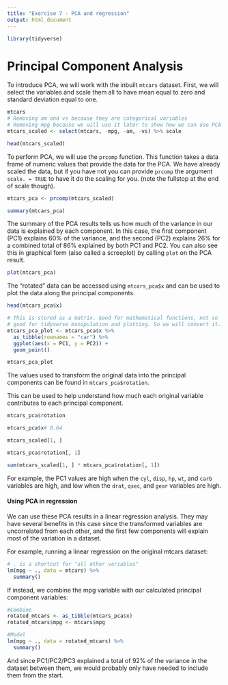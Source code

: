 ```yaml
---
title: "Exercise 7 - PCA and regression"
output: html_document
---
```


```r
library(tidyverse)
```

# Principal Component Analysis

To introduce PCA, we will work with the inbuilt `mtcars` dataset. First, we will select the variables 
and scale them all to have mean equal to zero and standard deviation equal to one.

```r
mtcars
# Removing am and vs because they are categorical variables
# Removing mpg because we will use it later to show how we can use PCA
mtcars_scaled <- select(mtcars, -mpg, -am, -vs) %>% scale

head(mtcars_scaled)
```

To perform PCA, we will use the `prcomp` function. This function takes a data frame of numeric 
values that provide the data for the PCA. We have already scaled the data, but if you have not
you can provide `prcomp` the argument `scale. = TRUE` to have it do the scaling for you. (note the 
fullstop at the end of scale though).

```r
mtcars_pca <- prcomp(mtcars_scaled)

summary(mtcars_pca)
```

The summary of the PCA results tells us how much of the variance in our data is explained by each 
component. In this case, the first component (PC1) explains 60% of the variance, and the second (PC2)
explains 26% for a combined total of 86% explained by both PC1 and PC2. You can also see this in 
graphical form (also called a screeplot) by calling `plot` on the PCA result.

```r
plot(mtcars_pca)
```


The "rotated" data can be accessed using `mtcars_pca$x` and can be used to plot the data along the 
principal components.

```r
head(mtcars_pca$x)

# This is stored as a matrix. Good for mathematical functions, not so 
# good for tidyverse manipulation and plotting. So we will convert it.
mtcars_pca_plot <- mtcars_pca$x %>% 
  as_tibble(rownames = "car") %>% 
  ggplot(aes(x = PC1, y = PC2)) +
  geom_point() 

mtcars_pca_plot
```

The values used to transform the original data into the principal components can be found in 
`mtcars_pca$rotation`.

This can be used to help understand how much each original variable contributes to each principal
component.

```r
mtcars_pca$rotation

mtcars_pca$x# 0.64

mtcars_scaled[1, ] 

mtcars_pca$rotation[, 1]

sum(mtcars_scaled[1, ] * mtcars_pca$rotation[, 1])
```
For example, the PC1 values are high when the `cyl`, `disp`, `hp`, `wt`, and `carb`
variables are high, and low when the `drat`, `qsec`, and `gear` variables are high.

#### Using PCA in regression

We can use these PCA results in a linear regression analysis. They may have several benefits in this
case since the transformed variables are uncorrelated from each other, and the first few components 
will explain most of the variation in a dataset.

For example, running a linear regression on the original mtcars dataset:
```r
# . is a shortcut for "all other variables"
lm(mpg ~ ., data = mtcars) %>% 
  summary()
```

If instead, we combine the mpg variable with our calculated principal component variables:
```r
#Combine
rotated_mtcars <- as_tibble(mtcars_pca$x)
rotated_mtcars$mpg <- mtcars$mpg

#Model
lm(mpg ~ ., data = rotated_mtcars) %>% 
  summary()
```

And since PC1/PC2/PC3 explained a total of 92% of the variance in the dataset between them, we would
probably only have needed to include them from the start.
